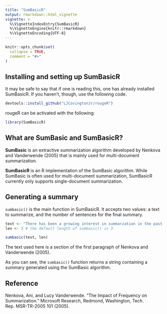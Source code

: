 ```yaml
---
title: "SumBasicR"
output: rmarkdown::html_vignette
vignette: >
  %\VignetteIndexEntry{SumBasicR}
  %\VignetteEngine{knitr::rmarkdown}
  %\VignetteEncoding{UTF-8}
---
```


```r
knitr::opts_chunk$set(
  collapse = TRUE,
  comment = "#>"
)
```

## Installing and setting up SumBasicR

It may be safe to say that if one is reading this, one has already installed SumBasicR.  If you haven't, though, use the following code.
```r
devtools::install_github("LJCovingtonJr/rougeR")
```

rougeR can be activated with the following:
```r
library(SumBasicR)
```

## What are SumBasic and SumBasicR?
**SumBasic** is an extractive summarization algorithm developed by Nenkova and Vanderwende (2005) that is mainly used for multi-document summarization.  

**SumBasicR** is an R implementation of the SumBasic algorithm.  While SumBasic is often used for multi-document summarization, SumBasicR currently only supports single-document summarization.

## Generating a summary
`sumbasic()` is the main function in SumBasicR.  It accepts two values: a text to summarize, and the number of sentences for the final summary.
```r
text <- "There has been a growing interest in summarzation in the past years, and in particular, the large amount of on-line news has led to the development of numerous multi-document summarizers for newswire, as well as online systems such as NewsInEssense and the Columbia Newsblaster that run on a daily basis.  The main problem an extractive summarization needs to solve is content selection, i.e., deciding which sentences from the input documents are importat enough to be included in a summary.  Even systems that go beyond sentence extraction and use generation techniques to reformulate or simplify the text of the original articles needs to decide which simplified sentences should be chosen, or which sentence should be fused together or rewritten.  The usual approach for identifying sentences for inclusion in the summary is to train a binary classifier, a Markov model, or directly assign weight to sentences based on a number of features and heuristically chosen feature weights and pick the most highly weighted sentences.  Invariably, term frequency is among the features used to determine sentence importance, but the relative contribution that term frequency makes is generally not reported."
len <- 3 # the default length of sumbasic() is 3

sumbasic(text, len)
```
The text used here is a section of the first paragraph of Nenkova and Vanderwende (2005).

As you can see, the `sumbasic()` function returns a string containing a summary generated using the SumBasic algorithm.  

## Reference
Nenkova, Ani, and Lucy Vanderwende. "The Impact of Frequency on Summarization." Microsoft Research, Redmond, Washington, Tech. Rep. MSR-TR-2005 101 (2005).
